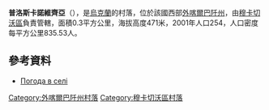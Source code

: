 {{coord|48|29|6|N|22|53|40|E|scale:100000|display=title}}

'''普洛斯卡諾維齊亞'''（{{lang-uk|Плоскановиця}}），是[[烏克蘭|烏克蘭]]的村落，位於該國西部[[外喀爾巴阡州|外喀爾巴阡州]]，由[[穆卡切沃區|穆卡切沃區]]負責管轄，面積0.3平方公里，海拔高度471米，2001年人口254，人口密度每平方公里835.53人。

==參考資料==
*[http://weather.in.ua/ua/zakarpatskaja/20848 Погода в селі ] {{Wayback|url=http://weather.in.ua/ua/zakarpatskaja/20848 |date=20200719023216 }}

{{DEFAULTSORT:Плоскановиця}}

[[Category:外喀爾巴阡州村落|Category:外喀爾巴阡州村落]]
[[Category:穆卡切沃區村落|Category:穆卡切沃區村落]]


{{Zakarpattia-geo-stub}}